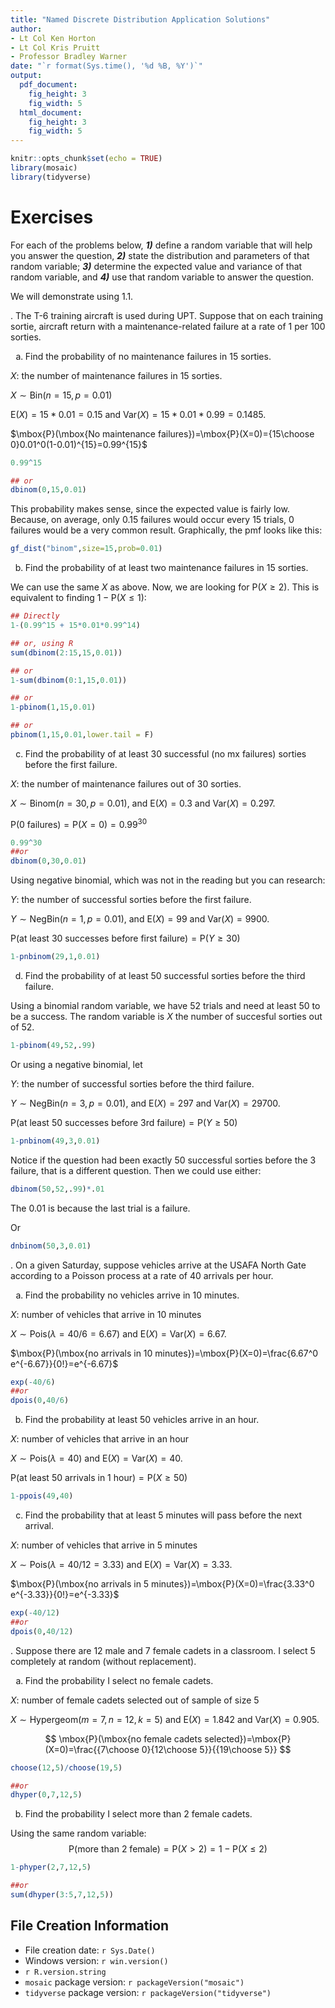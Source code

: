 ```yaml
---
title: "Named Discrete Distribution Application Solutions"
author:
- Lt Col Ken Horton
- Lt Col Kris Pruitt
- Professor Bradley Warner
date: "`r format(Sys.time(), '%d %B, %Y')`"
output: 
  pdf_document:
    fig_height: 3
    fig_width: 5
  html_document:
    fig_height: 3
    fig_width: 5
---
```


```r
knitr::opts_chunk$set(echo = TRUE)
library(mosaic)
library(tidyverse)
```


\newcommand{\E}{\mbox{E}}
\newcommand{\Var}{\mbox{Var}}
\newcommand{\Cov}{\mbox{Cov}}
\newcommand{\Prob}{\mbox{P}}
\newcommand*\diff{\mathop{}\!\mathrm{d}}

# Exercises

For each of the problems below, **_1)_** define a random variable that will help you answer the question, **_2)_** state the distribution and parameters of that random variable; **_3)_** determine the expected value and variance of that random variable, and **_4)_** use that random variable to answer the question. 

We will demonstrate using 1.1. 

\indent 1. The T-6 training aircraft is used during UPT. Suppose that on each training sortie, aircraft return with a maintenance-related failure at a rate of 1 per 100 sorties. 

a. Find the probability of no maintenance failures in 15 sorties. 

$X$: the number of maintenance failures in 15 sorties. 

$X\sim \textsf{Bin}(n=15,p=0.01)$

$\E(X)=15*0.01=0.15$ and $\Var(X)=15*0.01*0.99=0.1485$. 

$\Prob(\mbox{No maintenance failures})=\Prob(X=0)={15\choose 0}0.01^0(1-0.01)^{15}=0.99^{15}$
```r
0.99^15

## or 
dbinom(0,15,0.01)
```

This probability makes sense, since the expected value is fairly low. Because, on average, only 0.15 failures would occur every 15 trials, 0 failures would be a very common result. Graphically, the pmf looks like this: 

```r
gf_dist("binom",size=15,prob=0.01)
```

b. Find the probability of at least two maintenance failures in 15 sorties. 

We can use the same $X$ as above. Now, we are looking for $\Prob(X\geq 2)$. This is equivalent to finding $1-\Prob(X\leq 1)$:
```r
## Directly
1-(0.99^15 + 15*0.01*0.99^14)

## or, using R
sum(dbinom(2:15,15,0.01))

## or
1-sum(dbinom(0:1,15,0.01))

## or
1-pbinom(1,15,0.01)

## or 
pbinom(1,15,0.01,lower.tail = F)
```

c. Find the probability of at least 30 successful (no mx failures) sorties before the first failure.

$X$: the number of maintenance failures out of 30 sorties.

$X\sim \textsf{Binom}(n=30,p=0.01)$, and $\E(X)=0.3$ and $\Var(X)=0.297$. 

$\Prob(\mbox{0 failures})=\Prob(X=0)=0.99^{30}$
```r
0.99^30
##or 
dbinom(0,30,0.01)
```

Using negative binomial, which was not in the reading but you can research:

$Y$: the number of successful sorties before the first failure. 

$Y\sim \textsf{NegBin}(n=1,p=0.01)$, and $\E(X)=99$ and $\Var(X)=9900$. 

$\Prob(\mbox{at least 30 successes before first failure})=\Prob(Y\geq 30)$
```r
1-pnbinom(29,1,0.01)
```

d. Find the probability of at least 50 successful sorties before the third failure. 

Using a binomial random variable, we have 52 trials and need at least 50 to be a success. The random variable is $X$ the number of succesful sorties out of 52.

```r
1-pbinom(49,52,.99)
```

Or using a negative binomial, let

$Y$: the number of successful sorties before the third failure. 

$Y\sim \textsf{NegBin}(n=3,p=0.01)$, and $\E(X)=297$ and $\Var(X)=29700$. 

$\Prob(\mbox{at least 50 successes before 3rd failure})=\Prob(Y\geq 50)$
```r
1-pnbinom(49,3,0.01)
```

Notice if the question had been exactly 50 successful sorties before the 3 failure, that is a different question. Then we could use either:

```r
dbinom(50,52,.99)*.01
```

The $0.01$ is because the last trial is a failure.

Or 

```r
dnbinom(50,3,0.01)
```



\newpage


\indent 2. On a given Saturday, suppose vehicles arrive at the USAFA North Gate according to a Poisson process at a rate of 40 arrivals per hour. 

a. Find the probability no vehicles arrive in 10 minutes. 

$X$: number of vehicles that arrive in 10 minutes

$X\sim \textsf{Pois}(\lambda=40/6=6.67)$ and $\E(X)=\Var(X)=6.67$. 

$\Prob(\mbox{no arrivals in 10 minutes})=\Prob(X=0)=\frac{6.67^0 e^{-6.67}}{0!}=e^{-6.67}$
```r
exp(-40/6)
##or
dpois(0,40/6)
```

b. Find the probability at least 50 vehicles arrive in an hour. 

$X$: number of vehicles that arrive in an hour

$X\sim \textsf{Pois}(\lambda=40)$ and $\E(X)=\Var(X)=40$. 

$\Prob(\mbox{at least 50 arrivals in 1 hour})=\Prob(X\geq 50)$
```r
1-ppois(49,40)
```

c. Find the probability that at least 5 minutes will pass before the next arrival.

$X$: number of vehicles that arrive in 5 minutes

$X\sim \textsf{Pois}(\lambda=40/12=3.33)$ and $\E(X)=\Var(X)=3.33$. 

$\Prob(\mbox{no arrivals in 5 minutes})=\Prob(X=0)=\frac{3.33^0 e^{-3.33}}{0!}=e^{-3.33}$
```r
exp(-40/12)
##or
dpois(0,40/12)
```


\newpage


\indent 3. Suppose there are 12 male and 7 female cadets in a classroom. I select 5 completely at random (without replacement). 

a. Find the probability I select no female cadets. 

$X$: number of female cadets selected out of sample of size 5

$X\sim \textsf{Hypergeom}(m=7,n=12,k=5)$ and $\E(X)=1.842$ and $\Var(X)=0.905$. 

$$
\Prob(\mbox{no female cadets selected})=\Prob(X=0)=\frac{{7\choose 0}{12\choose 5}}{{19\choose 5}}
$$
```r
choose(12,5)/choose(19,5)

##or
dhyper(0,7,12,5)
```


b. Find the probability I select more than 2 female cadets. 

Using the same random variable:
$$
\Prob(\mbox{more than 2 female})=\Prob(X>2)=1-\Prob(X\leq 2)
$$

```r
1-phyper(2,7,12,5)

##or
sum(dhyper(3:5,7,12,5))
```

## File Creation Information 

  * File creation date: `r Sys.Date()`
  * Windows version: `r win.version()`
  * `r R.version.string`
  * `mosaic` package version: `r packageVersion("mosaic")`
  * `tidyverse` package version: `r packageVersion("tidyverse")`



